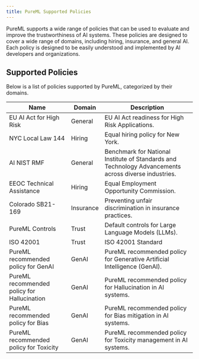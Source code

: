 ```yaml
---
title: PureML Supported Policies
---
```

PureML supports a wide range of policies that can be used to evaluate and improve the trustworthiness of AI systems. These policies are designed to cover a wide range of domains, including hiring, insurance, and general AI. Each policy is designed to be easily understood and implemented by AI developers and organizations.

## Supported Policies

Below is a list of policies supported by PureML, categorized by their domains.

| Name                                  | Domain      | Description                                                                             |
| ------------------------------------- | ----------- | --------------------------------------------------------------------------------------- |
| EU AI Act for High Risk               | General     | EU AI Act readiness for High Risk Applications.                                          |
| NYC Local Law 144                     | Hiring      | Equal hiring policy for New York.                                                        |
| AI NIST RMF                           | General     | Benchmark for National Institute of Standards and Technology Advancements across diverse industries. |
| EEOC Technical Assistance             | Hiring      | Equal Employment Opportunity Commission.                                                 |
| Colorado SB21-169                     | Insurance   | Preventing unfair discrimination in insurance practices.                                  |
| PureML Controls                       | Trust       | Default controls for Large Language Models (LLMs).                                        |
| ISO 42001                             | Trust       | ISO 42001 Standard                                                                           |
| PureML recommended policy for GenAI   | GenAI       | PureML recommended policy for Generative Artificial Intelligence (GenAI).                    |
| PureML recommended policy for Hallucination | GenAI | PureML recommended policy for Hallucination in AI systems.                                |
| PureML recommended policy for Bias    | GenAI       | PureML recommended policy for Bias mitigation in AI systems.                              |
| PureML recommended policy for Toxicity| GenAI       | PureML recommended policy for Toxicity management in AI systems.                         |
